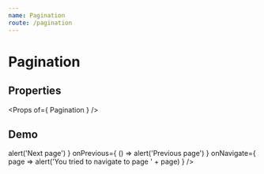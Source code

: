```yaml
---
name: Pagination
route: /pagination
---
```



# Pagination

## Properties
<Props of={ Pagination } />

## Demo
<Playground>
    <Pagination
        pages={ 5 }
        active={ 3 }
        onNext={ () => alert('Next page') }
        onPrevious={ () => alert('Previous page') }
        onNavigate={ page => alert('You tried to navigate to page ' + page) }
    />
</Playground>
